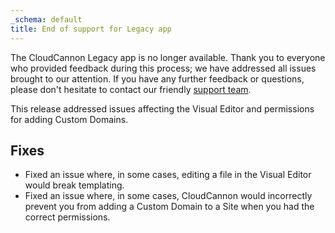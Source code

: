 ```yaml
---
_schema: default
title: End of support for Legacy app
---
```

The CloudCannon Legacy app is no longer available. Thank you to everyone who provided feedback during this process; we have addressed all issues brought to our attention. If you have any further feedback or questions, please don't hesitate to contact our friendly [support team](/support/).

This release addressed issues affecting the Visual Editor and permissions for adding Custom Domains.

## Fixes

* Fixed an issue where, in some cases, editing a file in the Visual Editor would break templating.
* Fixed an issue where, in some cases, CloudCannon would incorrectly prevent you from adding a Custom Domain to a Site when you had the correct permissions.
